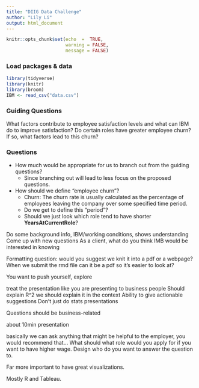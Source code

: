 ```yaml
---
title: "DIIG Data Challenge"
author: "Lily Li"
output: html_document
---
```


```r
knitr::opts_chunk$set(echo  =  TRUE,
                      warning = FALSE, 
                      message = FALSE)
```

### Load packages & data

```r
library(tidyverse)
library(knitr)
library(broom)
IBM <- read_csv("data.csv")
```

### Guiding Questions

What factors contribute to employee satisfaction levels and what can IBM do to improve satisfaction? Do certain roles have greater employee churn? If so, what factors lead to this churn?

### Questions

* How much would be appropriate for us to branch out from the guiding questions?
  + Since branching out will lead to less focus on the proposed questions.
* How should we define "employee churn"?
  + Churn: The churn rate is usually calculated as the percentage of employees leaving the company over some specified time period.
   - Do we get to define this "period"?
   - Should we just look which role tend to have shorter **YearsAtCurrentRole**?
   
   
Do some background info, IBM/working conditions, shows understanding
Come up with new questions
As a client, what do you think IMB would be interested in knowing


Formatting question:
would you suggest we knit it into a pdf or a webpage? When we submit the rmd file can it be a pdf so it's easier to look at?

You want to push yourself, explore

treat the presentation like you are presenting to business people
Should explain R^2 we should explain it in the context
Ability to give actionable suggestions
Don't just do stats presentations

Questions should be business-related

about 10min presentation

basically we can ask anything that might be helpful to the employer, you would recommend that...
What should 
what role would you apply for if you want to have higher wage. 
Design who do you want to answer the question to.

Far more important to have great visualizations.

Mostly R and Tableau.

